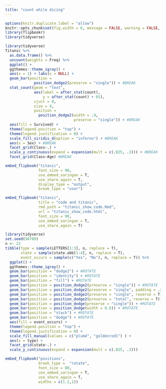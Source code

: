 ```yaml
---
title: "count while dicing"
---
```


```r
options(knitr.duplicate.label = "allow")
knitr::opts_chunk$set(fig.width = 6, message = FALSE, warning = FALSE, comment = "", cache = F, echo = F)
library(flipbookr)
library(tidyverse)
```



```r
library(tidyverse)
Titanic %>% 
  as.data.frame() %>% 
  uncount(weights = Freq) %>% 
  ggplot() +
  ggthemes::theme_igray() +
  aes(x = 1) + labs(x = NULL) +
  geom_bar(position = 
             position_dodge2(preserve = "single")) + #BREAK
  stat_count(geom = "text",
             aes(label = after_stat(count), 
                 y = after_stat(count) + 65),
             vjust = 0,
             size = 4,
             position = 
               position_dodge2(width = .9,
                               preserve = "single")) + #BREAK
  aes(fill = Survived) + 
  theme(legend.position = "top") +
  theme(legend.justification = 0) +
  scale_fill_viridis_d(option = "inferno") + #BREAK
  aes(x = Sex) + #BREAK
  facet_grid(Class~.) + 
  scale_y_continuous(expand = expansion(mult = c(.025, .3))) + #BREAK
  facet_grid(Class~Age) #BREAK

```


```r
embed_flipbook("titanic", 
               font_size = 90, 
               use_embed_xaringan = T,
               use_share_again = T,
               display_type = "output", 
               break_type = "user")
```


```r
embed_flipbook("titanic", 
               title = "code and titanic",
               rmd_path = "titanic_show_code.Rmd",
               url = "titanic_show_code.html",
               font_size = 90, 
               use_embed_xaringan = T,
               use_share_again = T)
```



```r
library(tidyverse)
set.seed(98789)
n <- 22
tibble(type = sample(LETTERS[1:3], n, replace = T),
       state = sample(state.abb[1:4], n, replace = T),
       event_occurs = sample(c("Yes", "No"), n, replace = T)) %>% 
  ggplot() +
  ggthemes::theme_igray() +
  geom_bar(position = "dodge2") + #ROTATE
  geom_bar(position = "identity") + #ROTATE
  geom_bar(position = "fill") + #ROTATE
  geom_bar(position = position_dodge2(preserve = "single")) + #ROTATE
  geom_bar(position = position_dodge2(preserve = "single", padding = .2)) + #ROTATE
  geom_bar(position = position_dodge2(preserve = "single", reverse = T)) + #ROTATE
  geom_bar(position = position_dodge2(preserve = "total", reverse = T)) + #ROTATE
  geom_bar(position = position_dodge(preserve = "single")) + #ROTATE
  geom_bar(position = position_dodge(width = 0.6)) + #ROTATE
  geom_bar(position = "stack") + #ROTATE
  geom_bar(position = "dodge") + #ROTATE
  aes(fill = event_occurs) + 
  theme(legend.position = "top") +
  theme(legend.justification = 0) +
  scale_fill_manual(values = c("plum4", "goldenrod1") ) + 
  aes(x = type) + 
  facet_grid(state~.) + 
  scale_y_continuous(expand = expansion(mult = c(.025, .3))) 
```


```r
embed_flipbook("positions",
               break_type =  "rotate",
               font_size = 80, 
               use_embed_xaringan = T,
               use_share_again = T,
               widths = c(1.2,1))
```



